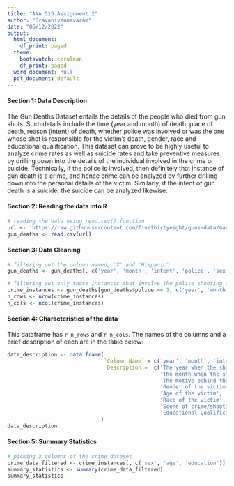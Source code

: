 ---
title: "ANA 515 Assignment 2"
author: "Sravanivennavaram"
date: "06/12/2022"
output:
  html_document:
    df_print: paged
  theme:
    bootswatch: cerulean
    df_print: paged
  word_document: null
  pdf_document: default
---

#### Section 1: Data Description

The Gun Deaths Dataset entails the details of the people who died from gun shots. Such details include the time (year and month) of death, place of death, reason (intent) of death, whether police was involved or was the one whose shot is responsible for the victim's death, gender, race and educational qualification.
This dataset can prove to be highly useful to analyze crime rates as well as suicide rates and take preventive measures by drilling down into the details of the individual involved in the crime or suicide. Technically, if the police is involved, then definitely that instance of gun death is a crime, and hence crime can be analyzed by further drilling down into the personal details of the victim. Similarly, if the intent of gun death is a suicide, the suicide can be analyzed likewise.


#### Section 2: Reading the data into R

```{r, echo = TRUE}
# reading the data using read.csv() function
url <- 'https://raw.githubusercontent.com/fivethirtyeight/guns-data/master/full_data.csv'
gun_deaths <- read.csv(url)
```


#### Section 3: Data Cleaning

```{r, echo = TRUE}
# filtering out the column named, 'X' and 'Hispanic'
gun_deaths <- gun_deaths[, c('year', 'month', 'intent', 'police', 'sex', 'age', 'race', 'place', 'education')]

# filtering out only those instances that involve the police shooting the victim to death (crime)
crime_instances <- gun_deaths[gun_deaths$police == 1, c('year', 'month', 'intent', 'sex', 'age', 'race', 'place', 'education')]
n_rows <- nrow(crime_instances)
n_cols <- ncol(crime_instances)
```


#### Section 4: Characteristics of the data

This dataframe has `r n_rows` and `r n_cols`. The names of the columns and a brief description of each are in the table below:

```{r, echo = TRUE}
data_description <- data.frame(
                               `Column Name` = c('year', 'month', 'intent', 'sex', 'age', 'race', 'place', 'education'),
                                Description =  c('The year when the shooting takes place',
                                                 'The month when the shooting takes place',
                                                 'The motive behind the shooting',
                                                 'Gender of the victim',
                                                 'Age of the victim',
                                                 'Race of the victim',
                                                 'Scene of crime/shooting',
                                                 'Educational Qualification of the victim')
                              )
data_description
```


#### Section 5: Summary Statistics

```{r, echo = TRUE}
# picking 3 columns of the crime dataset
crime_data_filtered <- crime_instances[, c('sex', 'age', 'education')]
summary_statistics <- summary(crime_data_filtered)
summary_statistics
```